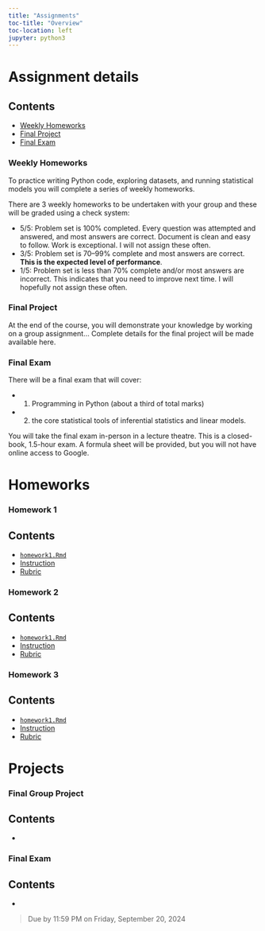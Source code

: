 ```yaml
---
title: "Assignments"
toc-title: "Overview"
toc-location: left
jupyter: python3
---
```


# **Assignment details** 
::: {.callout-tip collapse=false}
## Contents
- [Weekly Homeworks](#weekly)
- [Final Project](#finalProject)
- [Final Exam](#finalExam)

:::

<!--#################################################-->

### Weekly Homeworks {#weekly}
To practice writing Python code, exploring datasets, and running statistical models you will complete a series of weekly homeworks.

There are 3 weekly homeworks to be undertaken with your group and these will be graded using a check system:

* 5/5: Problem set is 100% completed. Every question was attempted and answered, and most answers are correct. Document is clean and easy to follow. Work is exceptional. I will not assign these often.
* 3/5: Problem set is 70–99% complete and most answers are correct. **This is the expected level of performance**.
* 1/5: Problem set is less than 70% complete and/or most answers are incorrect. This indicates that you need to improve next time. I will hopefully not assign these often.

<!--#################################################-->

### Final Project {#finalProject}

At the end of the course, you will demonstrate your knowledge by working on a group assignment… Complete details for the final project will be made available here.


<!--#################################################-->

### Final Exam {#finalExam}

There will be a final exam that will cover:

- 1. Programming in Python (about a third of total marks)
- 2. the core statistical tools of inferential statistics and linear models.

You will take the final exam in-person in a lecture theatre. This is a closed-book, 1.5-hour exam. A formula sheet will be provided, but you will not have online access to Google.


<!--#################################################-->

# **Homeworks** 

<!--#################################################-->

### Homework 1
::: {.callout-tip collapse=false}
## Contents
- [`homework1.Rmd`](#HWrmd)
- [Instruction](#Instructions)
- [Rubric](#rubric)

:::


<!--#################################################-->

### Homework 2
::: {.callout-tip collapse=false}
## Contents
- [`homework1.Rmd`](#HWrmd)
- [Instruction](#Instructions)
- [Rubric](#rubric)

:::

<!--#################################################-->


### Homework 3
::: {.callout-tip collapse=false}
## Contents
- [`homework1.Rmd`](#HWrmd)
- [Instruction](#Instructions)
- [Rubric](#rubric)

:::



<!--#################################################-->

# **Projects**

<!--#################################################-->

### Final Group Project
::: {.callout-tip collapse=false}
## Contents
- [ ](# )

:::


<!--#################################################-->


### Final Exam 
::: {.callout-tip collapse=false}
## Contents
- [ ](# )

:::



> Due by 11:59 PM on Friday, September 20, 2024






